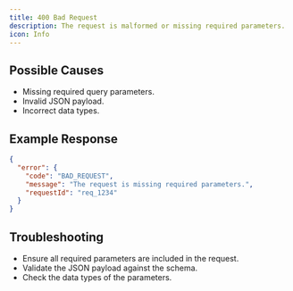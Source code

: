 ```yaml
---
title: 400 Bad Request
description: The request is malformed or missing required parameters.
icon: Info
---
```


## Possible Causes

- Missing required query parameters.
- Invalid JSON payload.
- Incorrect data types.

## Example Response

```json
{
  "error": {
    "code": "BAD_REQUEST",
    "message": "The request is missing required parameters.",
    "requestId": "req_1234"
  }
}
```

## Troubleshooting
- Ensure all required parameters are included in the request.
- Validate the JSON payload against the schema.
- Check the data types of the parameters.
